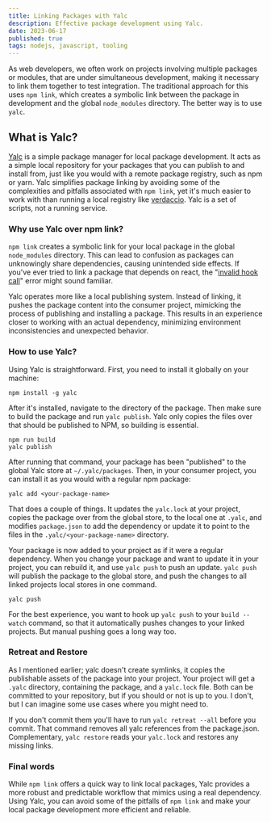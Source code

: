 ```yaml
---
title: Linking Packages with Yalc
description: Effective package development using Yalc.
date: 2023-06-17
published: true
tags: nodejs, javascript, tooling
---
```


As web developers, we often work on projects involving multiple packages or modules, that are under simultaneous development, making it necessary to link them together to test integration. The traditional approach for this uses `npm link`, which creates a symbolic link between the package in development and the global `node_modules` directory. The better way is to use `yalc`.

## What is Yalc?

[Yalc](https://npmjs.com/yalc) is a simple package manager for local package development. It acts as a simple local repository for your packages that you can publish to and install from, just like you would with a remote package registry, such as npm or yarn. Yalc simplifies package linking by avoiding some of the complexities and pitfalls associated with `npm link`, yet it's much easier to work with than running a local registry like [verdaccio](https://npmjs.com/verdaccio). Yalc is a set of scripts, not a running service.

### Why use Yalc over npm link?

`npm link` creates a symbolic link for your local package in the global `node_modules` directory. This can lead to confusion as packages can unknowingly share dependencies, causing unintended side effects. If you've ever tried to link a package that depends on react, the "[invalid hook call](https://legacy.reactjs.org/warnings/invalid-hook-call-warning.html)" error might sound familiar.

Yalc operates more like a local publishing system. Instead of linking, it pushes the package content into the consumer project, mimicking the process of publishing and installing a package. This results in an experience closer to working with an actual dependency, minimizing environment inconsistencies and unexpected behavior.

### How to use Yalc?

Using Yalc is straightforward. First, you need to install it globally on your machine:

```shell
npm install -g yalc
```

After it's installed, navigate to the directory of the package. Then make sure to build the package and run `yalc publish`. Yalc only copies the files over that should be published to NPM, so building is essential.

```shell
npm run build
yalc publish
```

After running that command, your package has been "published" to the global Yalc store at `~/.yalc/packages`. Then, in your consumer project, you can install it as you would with a regular npm package:

```shell
yalc add <your-package-name>
```

That does a couple of things. It updates the `yalc.lock` at your project, copies the package over from the global store, to the local one at `.yalc`, and modifies `package.json` to add the dependency or update it to point to the files in the `.yalc/<your-package-name>` directory.

Your package is now added to your project as if it were a regular dependency. When you change your package and want to update it in your project, you can rebuild it, and use `yalc push` to push an update. `yalc push` will publish the package to the global store, and push the changes to all linked projects local stores in one command.

```shell
yalc push
```

For the best experience, you want to hook up `yalc push` to your `build --watch` command, so that it automatically pushes changes to your linked projects. But manual pushing goes a long way too.

### Retreat and Restore

As I mentioned earlier; yalc doesn't create symlinks, it copies the publishable assets of the package into your project. Your project will get a `.yalc` directory, containing the package, and a `yalc.lock` file. Both can be committed to your repository, but if you should or not is up to you. I don't, but I can imagine some use cases where you might need to.

If you don't commit them you'll have to run `yalc retreat --all` before you commit. That command removes all yalc references from the package.json. Complementary, `yalc restore` reads your `yalc.lock` and restores any missing links.

### Final words

While `npm link` offers a quick way to link local packages, Yalc provides a more robust and predictable workflow that mimics using a real dependency. Using Yalc, you can avoid some of the pitfalls of `npm link` and make your local package development more efficient and reliable.
